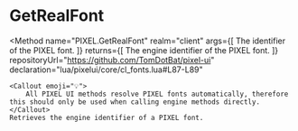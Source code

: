 

# GetRealFont
<Method
	name="PIXEL.GetRealFont"
	realm="client"
	args={[
		<Argument type="string" name="font">The identifier of the PIXEL font.</Argument>
	]}
	returns={[
		<ReturnValue type="string">The engine identifier of the PIXEL font.</ReturnValue>
	]}
	repositoryUrl="https://github.com/TomDotBat/pixel-ui"
	declaration="lua/pixelui/core/cl_fonts.lua#L87-L89"
>
	<Callout emoji="💡">
		All PIXEL UI methods resolve PIXEL fonts automatically, therefore this should only be used when calling engine methods directly.
	</Callout>
	Retrieves the engine identifier of a PIXEL font.
</Method>
